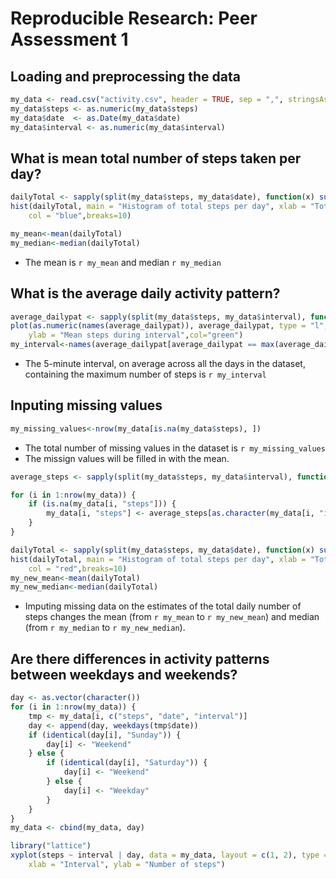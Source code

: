 # Reproducible Research: Peer Assessment 1

## Loading and preprocessing the data
```r
my_data <- read.csv("activity.csv", header = TRUE, sep = ",", stringsAsFactors = FALSE)
my_data$steps <- as.numeric(my_data$steps)
my_data$date  <- as.Date(my_data$date)
my_data$interval <- as.numeric(my_data$interval)
```

## What is mean total number of steps taken per day?
```r
dailyTotal <- sapply(split(my_data$steps, my_data$date), function(x) sum(x,na.rm=T))
hist(dailyTotal, main = "Histogram of total steps per day", xlab = "Total steps per day", ylab = "Days", 
    col = "blue",breaks=10)

my_mean<-mean(dailyTotal)
my_median<-median(dailyTotal)

```
- The mean is `r my_mean` and median `r my_median`

## What is the average daily activity pattern?
```r
average_dailypat <- sapply(split(my_data$steps, my_data$interval), function(x) mean(x,na.rm=T))
plot(as.numeric(names(average_dailypat)), average_dailypat, type = "l", main = "Average daily activity patern", xlab = "5 minutes interval", 
    ylab = "Mean steps during interval",col="green")
my_interval<-names(average_dailypat[average_dailypat == max(average_dailypat)])
```
- The 5-minute interval, on average across all the days in the dataset, containing the maximum number of steps is `r my_interval` 

## Inputing missing values
```r
my_missing_values<-nrow(my_data[is.na(my_data$steps), ])
```
- The total number of missing values in the dataset is `r my_missing_values`
- The missign values will be filled in with the mean.

```r
average_steps <- sapply(split(my_data$steps, my_data$interval), function(x) x[is.na(x)] <- as.integer(mean(x[!is.na(x)])))

for (i in 1:nrow(my_data)) {
    if (is.na(my_data[i, "steps"])) {
        my_data[i, "steps"] <- average_steps[as.character(my_data[i, "interval"])][[1]]
    }
}

dailyTotal <- sapply(split(my_data$steps, my_data$date), function(x) sum(x))
hist(dailyTotal, main = "Histogram of total steps per day", xlab = "Total steps per day", ylab = "Days", 
    col = "red",breaks=10)
my_new_mean<-mean(dailyTotal)
my_new_median<-median(dailyTotal)
```
- Imputing missing data on the estimates of the total daily number of steps changes the mean (from `r my_mean` to `r my_new_mean`) and median (from `r my_median` to `r my_new_median`). 

## Are there differences in activity patterns between weekdays and weekends?
```r
day <- as.vector(character())
for (i in 1:nrow(my_data)) {
    tmp <- my_data[i, c("steps", "date", "interval")]
    day <- append(day, weekdays(tmp$date))
    if (identical(day[i], "Sunday")) {
        day[i] <- "Weekend"
    } else {
        if (identical(day[i], "Saturday")) {
            day[i] <- "Weekend"
        } else {
            day[i] <- "Weekday"
        }
    }
}
my_data <- cbind(my_data, day)

library("lattice")
xyplot(steps ~ interval | day, data = my_data, layout = c(1, 2), type = "l", 
    xlab = "Interval", ylab = "Number of steps")

```
